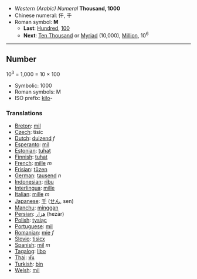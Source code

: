 *''Western (Arabic) Numeral'' '''Thousand, 1000'''
*Chinese numeral: 仟, 千
*Roman symbol: '''M'''
**'''Last''': [[Hundred]], [[100]]
**'''Next''': [[Ten Thousand]] or [[Myriad]] (10,000), [[Million]], 10<sup>6</sup>

----

==Number==

10<sup>3</sup> = 1,000 = 10 &times; 100

*Symbolic: 1000
*Roman symbols: M 
*ISO prefix: [[kilo]]-

===Translations===

*[[Breton]]: [[mil]]
*[[Czech]]:  tisíc
*[[Dutch]]: [[duizend]] ''f''
*[[Esperanto]]: [[mil]]
*[[Estonian]]: [[tuhat]]
*[[Finnish]]: [[tuhat]]
*[[French]]: [[mille]] ''m''
*[[Frisian]]: [[tûzen]]
*[[German]]: [[tausend]] ''n''
*[[Indonesian]]: [[ribu]]
*[[Interlingua]]: [[mille]]
*[[Italian]]: [[mille]] ''m''
*[[Japanese]]: [[千]] ([[せん]], sen)
*[[Manchu]]: [[minggan]]
*[[Persian]]: [[هِزار]] (hezār)
*[[Polish]]: [[tysiąc]]
*[[Portuguese]]: [[mil]]
*[[Romanian]]: [[mie]] ''f''
*[[Slovio]]: [[tisicx]]
*[[Spanish]]: [[mil]] ''m''
*[[Tagalog]]: [[libo]]
*[[Thai]]: [[พัน]]
*[[Turkish]]: [[bin]]
*[[Welsh]]: [[mil]]